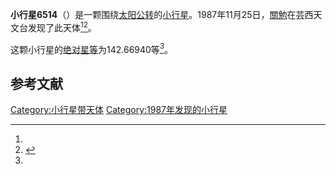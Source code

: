 {{Infobox planet
| bgcolour = #FFFFC0
| name = 6514 Torahiko
| symbol = 
| image = 
| caption = 
| discovery = yes
| discovery_ref = 
| discoverer = [[關勉|關勉]]
| discovery_site = [[芸西天文台|芸西天文台]] 
| discovered = 1987年11月25日
| designations = yes
| mp_name = 
| named_after = 
| alt_names = 1987 WY/ 1991 VB4
| mp_category = [[主带小行星|主带小行星]]
| orbit_ref = <ref name="a">[http://ssd.jpl.nasa.gov/sbdb.cgi?sstr=6514 6514 Torahiko] {{Wayback|url=http://ssd.jpl.nasa.gov/sbdb.cgi?sstr=6514 |date=20160123103549 }}，小行星數據庫瀏覽器（JPL Small-Body Database Browser）－[[美国国家航空航天局|美国国家航空航天局]]喷气推进实验室</ref>
| epoch = 2456400.5 (2013年4月18日更新)
| aphelion = {{convert|3.2457231|AU|km|3|abbr=on|lk=out}}
| perihelion = {{convert|1.9880695|AU|km|3|abbr=on}}
| semimajor = {{convert|2.6168963|AU|km|3|abbr=on}}
| eccentricity = 0.2402949
| period = 1546.244567 [[日|日]]<br />4.23[[儒略年|儒略年]]
| avg_speed = 
| inclination = 12.37111
| asc_node = 231.60887
| mean_anomaly = 
| arg_peri = 142.66940
| satellites = 
| physical_characteristics = yes
| dimensions = 
| mass = 
| density = 
| surface_grav = 
| escape_velocity = 
| sidereal_day = 
| axial_tilt = 
| pole_ecliptic_lat = 
| pole_ecliptic_lon = 
| albedo = 
| temperatures= 
| temp_name1 = 
| mean_temp_1 = 
| max_temp_1 = 
| temp_name2 = 
| max_temp_2 = 
| spectral_type = 
| abs_magnitude = 142.66940
}}

'''小行星6514'''（{{lang-en|6514 Torahiko}}）是一颗围绕[[太阳|太阳]][[公转|公转]]的[[小行星|小行星]]。1987年11月25日，[[關勉|關勉]]在芸西天文台发现了此天体<ref name="a" /><ref>{{cite news|title=小行星列表|url=http://cfa-www.harvard.edu/iau/lists/NumberedMPs.txt|accessdate=2013-07-08|newspaper=哈佛大学|archive-date=2008-05-17|archive-url=https://web.archive.org/web/20080517010638/http://cfa-www.harvard.edu/iau/lists/NumberedMPs.txt|dead-url=no}}</ref>。

这颗小行星的[[绝对星等|绝对星等]]为142.66940等<ref name="a" />。

==参考文献==
{{reflist}}
{{Minor Planet Number|[[小行星6513|小行星6513]]|[[小行星6515|小行星6515]]}}

{{小天体}}

[[Category:小行星带天体|Category:小行星带天体]]
[[Category:1987年发现的小行星|Category:1987年发现的小行星]]

{{asteroid-stub}}